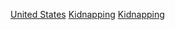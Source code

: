 {{catrel|被綁架的美國人}}
[[Category:各國綁架案|United States]]
[[Category:美国暴力事件|Kidnapping]]
[[Category:美国各类罪案|Kidnapping]]